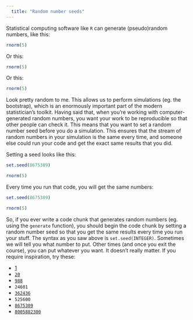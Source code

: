```yaml
---
  title: "Random number seeds"
---
```


Statistical computing software like `R` can generate (pseudo)random numbers, like this:

```r
rnorm(5)
```

Or this:

```r
rnorm(5)
```

Or this:

```r
rnorm(5)
```

Look pretty random to me. This allows us to perform simulations (eg. the bootstrap), which is an enormously important part of the modern statistician's toolkit. Having said that, when you're working with computer-generated random numbers, you want your work to be reproducible so that other people can check it. This means that you want to set a random number seed before you do a simulation. This ensures that the stream of random numbers in your simulation is the same every time, and someone else could run your code and get the exact same results that you did.

Setting a seed looks like this:

```r
set.seed(8675309)

rnorm(5)
```

Every time you run that code, you will get the same numbers:

```r
set.seed(8675309)

rnorm(5)
```

So, if you ever write a code chunk that generates random numbers (eg. using the `generate` function), you should begin the code chunk by setting a random number seed so that you get the same results every time you run your stuff. The syntax as you saw above is `set.seed(INTEGER)`. Sometimes we will tell you what number to put. Other times (and once you exit the course), you can put whatever you want. It doesn't really matter. If you require inspiration, try these:

-   [1](https://www.youtube.com/watch?v=OiBIXa_-7Vo)
-   [`20`](https://www.youtube.com/watch?v=pf8yHr4rHaY)
-   [`988`](https://www.youtube.com/watch?v=MHFuaaGpGKQ)
-   `24601`
-   [`362436`](https://youtu.be/HhPu6GEoad8?feature=shared)
-   `525600`
-   [`8675309`](https://www.youtube.com/watch?v=6WTdTwcmxyo)
-   [`8005882300`](https://www.youtube.com/watch?v=uwJQQux0TF0)
